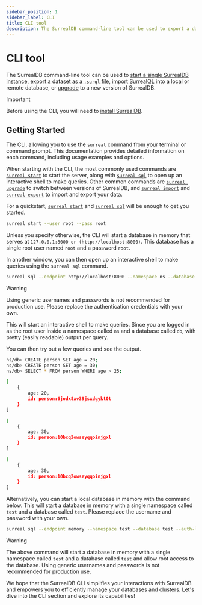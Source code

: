 ```yaml
---
sidebar_position: 1
sidebar_label: CLI
title: CLI tool
description: The SurrealDB command-line tool can be used to export a dataset as SurrealQL from a local or remote SurrealDB database, import SurrealQL data into a local or remote database, and start a single SurrealDB instance or distributed cluster.
---
```


# CLI tool

The SurrealDB command-line tool can be used to [start a single SurrealDB instance](/docs/surrealdb/cli/start), [export a dataset as a `.surql` file](/docs/surrealdb/cli/export), [import SurrealQL](/docs/surrealdb/cli/import) into a local or remote database, or [upgrade](/docs/surrealdb/cli/upgrade) to a new version of SurrealDB.

>[!IMPORTANT]
>Before using the CLI, you will need to [install SurrealDB](/docs/surrealdb/installation).

## Getting Started

The CLI, allowing you to use the `surreal` command from your terminal or command prompt. This documentation provides detailed information on each command, including usage examples and options.

When starting with the CLI, the most commonly used commands are [`surreal start`](/docs/surrealdb/cli/start) to start the server, along with [`surreal sql`](/docs/surrealdb/cli/sql) to open up an interactive shell to make queries. Other common commands are [`surreal upgrade`](/docs/surrealdb/cli/upgrade) to switch between versions of SurrealDB, and [`surreal import`](/docs/surrealdb/cli/import) and [`surreal export`](/docs/surrealdb/cli/export) to import and export your data.


For a quickstart, [`surreal start`](/docs/surrealdb/cli/start) and [`surreal sql`](/docs/surrealdb/cli/sql) will be enough to get you started.

```bash
surreal start --user root --pass root
```
Unless you specify otherwise, the CLI will start a database in memory that serves at `127.0.0.1:8000 or (http://localhost:8000)`. This database has a single root user named `root` and a password `root`.

In another window, you can then open up an interactive shell to make queries using the  `surreal sql` command.

```bash
surreal sql --endpoint http://localhost:8000 --namespace ns --database db --pretty
```

> [!WARNING]
> Using generic usernames and passwords is not recommended for production use. Please replace the authentication credentials with your own.

This will start an interactive shell to make queries. Since you are logged in as the root user inside a namespace called `ns` and a database called `db`, with pretty (easily readable) output per query.

You can then try out a few queries and see the output.

```bash
ns/db> CREATE person SET age = 20;
ns/db> CREATE person SET age = 30;
ns/db> SELECT * FROM person WHERE age > 25;
```

```bash title="Output"
[
	{
		age: 20,
		id: person:6jodx8xv39jsxdgykt0t
	}
]

[
	{
		age: 30,
		id: person:10bcq2owseyqqoinjgxl
	}
]

[
	{
		age: 30,
		id: person:10bcq2owseyqqoinjgxl
	}
]
```

Alternatively, you can start a local database in memory with the command below. This will start a database in memory with a single namespace called `test` and a database called `test`. Please replace the username and password with your own. 

```bash
surreal sql --endpoint memory --namespace test --database test --auth-level root --username username --password password
```

>[!WARNING]
> The above command will start a database in memory with a single namespace called `test` and a database called `test` and allow root access to the database. Using generic usernames and passwords is not recommended for production use.

We hope that the SurrealDB CLI simplifies your interactions with SurrealDB and empowers you to efficiently manage your databases and clusters. Let's dive into the CLI section and explore its capabilities!

